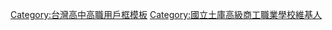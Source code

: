 {{Userbox
  |border-c = #008000
  |border-s = 1
  |id-c     = white
  |id-s     = 12
  |id-fc    = #FFD700
  |info-c   = #FFD700
  |info-s   = 10
  |info-fc  = #008000
  |id       = 
  |info     = 這個用戶是'''[[國立土庫高級商工職業學校]]'''的學生、校友或教職人員。
}}
<includeonly>[[Category:國立臺北護理健康大學維基人|{{PAGENAME}}]]</includeonly>
<noinclude>
<p style="clear: both; padding-top: 2em">
[[Category:台灣高中高職用戶框模板]]
[[Category:國立土庫高級商工職業學校維基人]]